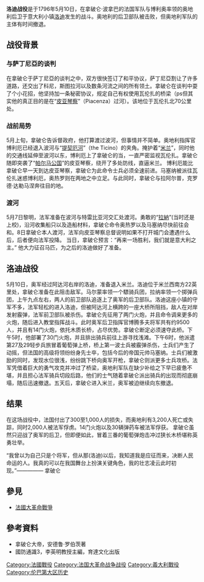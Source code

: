 {{Infobox Military Conflict
|conflict=洛迪戰役
|partof=[[法國大革命戰爭|法國大革命戰爭]]
|image=[[Image:General_Bonaparte_giving_orders_at_the_Battle_of_Lodi.jpg|300px]]
|caption=波拿巴將軍在 ''洛迪戰役''發佈他的命令,by Louis-François, Baron Lejeune
|date=1796年5月10日 
|place=[[洛迪|洛迪]],位於今日的[[意大利|意大利]]
|result=法国获胜
|combatant1={{flagicon|France}} [[法兰西第一共和国|法兰西第一共和国]]
|combatant2={{flagcountry|Holy Roman Empire}} 
|commander1={{flagicon|France}} [[拿破崙一世|拿破崙·波拿巴]]
|commander2={{flagicon|Holy Roman Empire}} {{tsl|en|General Beaulieu|}}
|strength1=15,500名步兵<br>2,000骑兵<br>30门火炮
|strength2=9,500名步兵<br>14门火炮
|casualties1=350-1,000人傷亡或被俘<ref>Chandler, p 178</ref>
|casualties2=* 3,221人傷亡<br>2,000人被俘<br>16門火砲<ref>Chandler, p 180</ref><br>许多马匹及物资
}}{{Campaignbox 法國大革命戰爭中的義大利戰役}}
{{Campaignbox First Coalition}}
'''洛迪战役'''是于1796年5月10日，在拿破仑·波拿巴的法国军队与博利奥率领的奥地利后卫于意大利小镇[[洛迪|洛迪]]发生的战斗。奥地利的后卫部队被击败，但奥地利军队的主体有时间撤退。
==战役背景==

===与萨丁尼亞的谈判===

在拿破仑于萨丁尼亞的谈判之中，双方很快签订了和平协议，萨丁尼亞割让了许多道路，还交出了科尼，斯图拉河以及数条河流之间的所有领土。拿破仑在谈判中耍了个小花招，他坚持加一条秘密协议，规定自己有权使用瓦伦扎的桥梁（ps但其实他的真正目的是在“[[皮亚琴察|皮亚琴察]]”（Piacenza）过河）。该地位于瓦伦扎北70公里处。

===战前局势===

5月上旬，拿破仑告诉督政府，他打算渡过波河，但事情并不简单。奥地利指挥官博利厄已经退入波河与“[[提契厄河|提契厄河]]”（the Ticino）的夹角。掩护着“[[米兰|米兰]]”，同时他的交通线延伸至波河以东，博利厄上了拿破仑的当，一直严密监视瓦伦扎。拿破仑随即突袭了“[[帕尔马公国|帕尔马公国]]”的皮亚琴察，绕开了多处防线，直逼米兰。
博利厄能比拿破仑早一天到达皮亚琴察，拿破仑为此命令士兵必须全速前进。马塞纳被派往瓦伦扎迷惑博利厄，奥热罗则在两地之中立足。与此同时，拿破仑与拉阿尔普，克罗德·达勒马涅奔往目的地。

===渡河===

5月7日黎明，法军准备在波河与特雷比亚河交汇处渡河。勇敢的“[[拉納|拉納]]”(当时还是上校)，沿河收集船只以及造船材料，拿破仑命令奥热罗以及马塞纳尽快前往会和。8日拿破仑本人渡河，法军向皮亚琴察总督说明如果不打开城门会遭遇什么后，后者便向法军投降。
当日，拿破仑预言：“再来一场胜利，我们就是意大利之主。” 他大力征召马匹，为之后的洛迪做好了准备。

==洛迪战役==

5月10日，奥军经过阿达河右岸的洛迪，准备退入米兰。洛迪位于米兰西南方22英里处，拿破仑准备在此阻击敌军。马尔蒙率领一个驃骑兵团，拉纳率领一个掷弹兵团，上午九点左右，两人的前卫部队追逐上了奥军的后卫部队。洛迪这座小镇的守军不多，法军轻松的进入洛迪，但被阿达河上横跨的一座大桥所阻挡，敌人在对岸发射霰弹，法军前卫部队被杀伤。拿破仑先征用了两门火炮，并且命令调来更多的火炮，随后进入教堂指挥战斗。此时奥军后卫指挥官博腾多夫将军共有约9500人，并且有14门火炮，依托木质长桥，占尽优势。拿破仑断定必须速夺此桥。下午5时，他部署了30门火炮，并且排出骑兵前往上游寻找浅滩。下午6时，他派遣第27及29轻步兵旅冒着葡萄弹上桥，桥上第一波士兵被霰弹杀伤，士兵们产生了动摇，但法国的高级将领纷纷身先士卒，包括今后的帝国元帅马塞纳。士兵们被激励的同时，发现水位很浅，纷纷跳下桥向奥军开枪，拿破仑则派更多士兵攻桥。法军凭借着巨大的勇气攻克并冲过了桥梁，奥地利军队在缺少补给之下早已疲惫不堪，并且担心法军骑兵切段后路，他们的士气随着拿破仑派出骑兵的出现而彻底崩塌，随后迅速撤退。五天后，拿破仑进入米兰，奥军被迫继续向东撤退。

==结果==

在这场战役中，法国付出了300至1,000人的损失，而奥地利有3,200人死亡或失踪，同时2,000人被法军俘虏。14门火炮以及30辆弹药车被法军俘获。
拿破仑虽然只迎战了奥军的后卫，但即便如此，冒着三番的葡萄弹炮击冲过狭长木桥堪称英勇壮举。

“我曾以为自己只是个将军，但从那(洛迪)以后，我知道我是应征而来，决断人民命运的人。我真的可以在我国舞台上扮演关键角色，我的壮志凌云此时初现。”————— 拿破仑

== 參見 ==
*[[法國大革命戰爭|法國大革命戰爭]]

== 參考資料 ==
*拿破仑大帝，安德鲁·罗伯茨著
*國防通識3，李英明教授主編，育達文化出版
[[Category:法國戰役|Category:法國戰役]]
[[Category:法国大革命战争战役|Category:法国大革命战争战役]]
[[Category:義大利戰役|Category:義大利戰役]]
[[Category:伦巴第大区历史|Category:伦巴第大区历史]]
